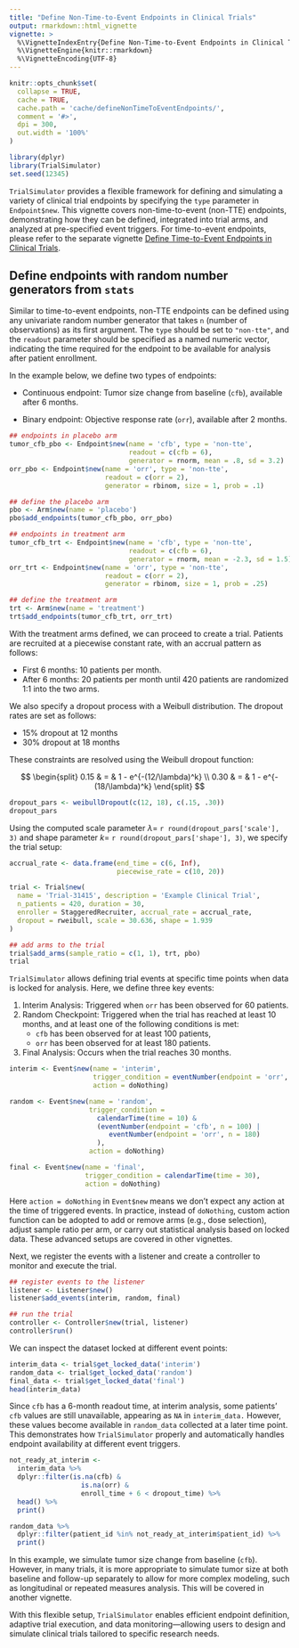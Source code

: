 ```yaml
---
title: "Define Non-Time-to-Event Endpoints in Clinical Trials"
output: rmarkdown::html_vignette
vignette: >
  %\VignetteIndexEntry{Define Non-Time-to-Event Endpoints in Clinical Trials}
  %\VignetteEngine{knitr::rmarkdown}
  %\VignetteEncoding{UTF-8}
---
```


```r
knitr::opts_chunk$set(
  collapse = TRUE,
  cache = TRUE,
  cache.path = 'cache/defineNonTimeToEventEndpoints/',
  comment = '#>',
  dpi = 300,
  out.width = '100%'
)
```

```r
library(dplyr)
library(TrialSimulator)
set.seed(12345)
```

`TrialSimulator` provides a flexible framework for defining and simulating a variety of clinical trial endpoints by specifying the `type` parameter in `Endpoint$new`. This vignette covers non-time-to-event (non-TTE) endpoints, demonstrating how they can be defined, integrated into trial arms, and analyzed at pre-specified event triggers. For time-to-event endpoints, please refer to the separate vignette [Define Time-to-Event Endpoints in Clinical Trials](\vignette%7BdefineTimeToEventEndpoints%7D).

## Define endpoints with random number generators from `stats`

Similar to time-to-event endpoints, non-TTE endpoints can be defined using any univariate random number generator that takes `n` (number of observations) as its first argument. The `type` should be set to `"non-tte"`, and the `readout` parameter should be specified as a named numeric vector, indicating the time required for the endpoint to be available for analysis after patient enrollment.

In the example below, we define two types of endpoints:

- Continuous endpoint: Tumor size change from baseline (`cfb`), available after 6 months.

- Binary endpoint: Objective response rate (`orr`), available after 2 months.

```r
## endpoints in placebo arm
tumor_cfb_pbo <- Endpoint$new(name = 'cfb', type = 'non-tte', 
                              readout = c(cfb = 6),
                              generator = rnorm, mean = .8, sd = 3.2)
orr_pbo <- Endpoint$new(name = 'orr', type = 'non-tte', 
                        readout = c(orr = 2),
                        generator = rbinom, size = 1, prob = .1)

## define the placebo arm
pbo <- Arm$new(name = 'placebo')
pbo$add_endpoints(tumor_cfb_pbo, orr_pbo)

## endpoints in treatment arm
tumor_cfb_trt <- Endpoint$new(name = 'cfb', type = 'non-tte', 
                              readout = c(cfb = 6), 
                              generator = rnorm, mean = -2.3, sd = 1.5)
orr_trt <- Endpoint$new(name = 'orr', type = 'non-tte', 
                        readout = c(orr = 2), 
                        generator = rbinom, size = 1, prob = .25)

## define the treatment arm
trt <- Arm$new(name = 'treatment')
trt$add_endpoints(tumor_cfb_trt, orr_trt)
```
With the treatment arms defined, we can proceed to create a trial. Patients are recruited at a piecewise constant rate, with an accrual pattern as follows:

- First 6 months: 10 patients per month.
- After 6 months: 20 patients per month until 420 patients are randomized 1:1 into the two arms.

We also specify a dropout process with a Weibull distribution. The dropout rates are set as follows:

- 15% dropout at 12 months
- 30% dropout at 18 months

These constraints are resolved using the Weibull dropout function:

$$
\begin{split}
0.15 & = & 1 - e^{-(12/\lambda)^k} \\
0.30 & = & 1 - e^{-(18/\lambda)^k}
\end{split}
$$

```r
dropout_pars <- weibullDropout(c(12, 18), c(.15, .30))
dropout_pars
```

Using the computed scale parameter $\lambda=$ `r round(dropout_pars['scale'], 3)` and shape parameter $k=$ `r round(dropout_pars['shape'], 3)`, we specify the trial setup: 

```r
accrual_rate <- data.frame(end_time = c(6, Inf), 
                           piecewise_rate = c(10, 20))

trial <- Trial$new(
  name = 'Trial-31415', description = 'Example Clinical Trial', 
  n_patients = 420, duration = 30, 
  enroller = StaggeredRecruiter, accrual_rate = accrual_rate, 
  dropout = rweibull, scale = 30.636, shape = 1.939
)

## add arms to the trial
trial$add_arms(sample_ratio = c(1, 1), trt, pbo)
trial
```

`TrialSimulator` allows defining trial events at specific time points when data is locked for analysis. Here, we define three key events:

1. Interim Analysis: Triggered when `orr` has been observed for 60 patients.
2. Random Checkpoint: Triggered when the trial has reached at least 10 months, and at least one of the following conditions is met:
    - `cfb` has been observed for at least 100 patients, 
    - `orr` has been observed for at least 180 patients. 
3. Final Analysis: Occurs when the trial reaches 30 months.

```r
interim <- Event$new(name = 'interim', 
                     trigger_condition = eventNumber(endpoint = 'orr', n = 60), 
                     action = doNothing)

random <- Event$new(name = 'random', 
                    trigger_condition = 
                      calendarTime(time = 10) & 
                      (eventNumber(endpoint = 'cfb', n = 100) | 
                         eventNumber(endpoint = 'orr', n = 180)
                      ), 
                    action = doNothing)

final <- Event$new(name = 'final', 
                   trigger_condition = calendarTime(time = 30), 
                   action = doNothing)
```

Here `action = doNothing` in `Event$new` means we don't expect any action at the time of triggered events. In practice, instead of `doNothing`, custom action function can be adopted to add or remove arms (e.g., dose selection), adjust sample ratio per arm, or carry out statistical analysis based on locked data. These advanced setups are covered in other vignettes.

Next, we register the events with a listener and create a controller to monitor and execute the trial.

```r
## register events to the listener
listener <- Listener$new()
listener$add_events(interim, random, final)

## run the trial
controller <- Controller$new(trial, listener)
controller$run()
```

We can inspect the dataset locked at different event points:

```r
interim_data <- trial$get_locked_data('interim')
random_data <- trial$get_locked_data('random')
final_data <- trial$get_locked_data('final')
head(interim_data)
```

Since `cfb` has a 6-month readout time, at interim analysis, some patients’ `cfb` values are still unavailable, appearing as `NA` in `interim_data.` However, these values become available in `random_data` collected at a later time point. This demonstrates how `TrialSimulator` properly and automatically handles endpoint availability at different event triggers.

```r
not_ready_at_interim <- 
  interim_data %>% 
  dplyr::filter(is.na(cfb) & 
                  is.na(orr) & 
                  enroll_time + 6 < dropout_time) %>% 
  head() %>% 
  print()

random_data %>% 
  dplyr::filter(patient_id %in% not_ready_at_interim$patient_id) %>% 
  print()
```

In this example, we simulate tumor size change from baseline (`cfb`). However, in many trials, it is more appropriate to simulate tumor size at both baseline and follow-up separately to allow for more complex modeling, such as longitudinal or repeated measures analysis. This will be covered in another vignette.

With this flexible setup, `TrialSimulator` enables efficient endpoint definition, adaptive trial execution, and data monitoring—allowing users to design and simulate clinical trials tailored to specific research needs.
